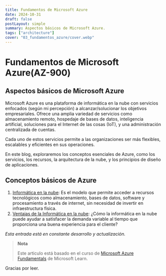 ---
title: Fundamentos de Microsoft Azure
date: 2024-10-31
draft: false
postLayout: simple
summary: Aspectos básicos de Microsoft Azure.
tags: ["architecture"]
cover: "03_fundamentos_azure/cover.webp"
---

# Fundamentos de Microsoft Azure(AZ-900)

## Aspectos básicos de Microsoft Azure

Microsoft Azure es una plataforma de informática en la nube con servicios enfocados (según mi percepción) a alcanzar/solucionar los objetivos empresariales. Ofrece una amplia variedad de servicios como almacenamiento remoto, hospedaje de bases de datos, inteligencia artificial, soluciones para el Internet de las cosas (IoT), y una administración centralizada de cuentas.

Cada uno de estos servicios permite a las organizaciones ser más flexibles, escalables y eficientes en sus operaciones.

En este blog, exploraremos los conceptos esenciales de Azure, como los servicios, los recursos, la arquitectura de la nube, y los principios de diseño de aplicaciones.

## Conceptos básicos de Azure

1. [Informática en la nube](./informatica_nube): Es el modelo que permite acceder a recursos tecnológicos como almacenamiento, bases de datos, software y procesamiento a través de internet, sin necesidad de invertir en infraestructura física.
2. [Ventajas de la Informática en la nube](./ventajas_nube): ¿Cómo la informática en la nube puede ayudar a satisfacer la demanda variable al tiempo que proporciona una buena experiencia para el cliente?

_Esta entrada está en constante desarrollo y actualización._

> **Nota**
>
> Este articulo está basado en el curso de [Microsoft Azure Fundamentals](https://docs.microsoft.com/learn/paths/azure-fundamentals/) de Microsoft Learn.

Gracias por leer.
